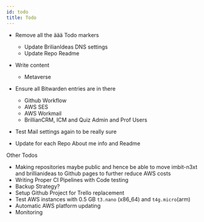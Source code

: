 ```yaml
---
id: todo
title: Todo
---
```


- Remove all the äää Todo markers
    - Update BrilianIdeas DNS settings
    - Update Repo Readme

- Write content
    - Metaverse

- Ensure all Bitwarden entries are in there
    - Github Workflow
    - AWS SES
    - AWS Workmail
    - BrillianCRM, ICM and Quiz Admin and Prof Users
- Test Mail settings again to be really sure
- Update for each Repo About me info and Readme 

Other Todos
- Making repositories maybe public and hence be able to move imbit-n3xt and brillianideas to Github pages to further reduce AWS costs
- Writing Proper CI Pipelines with Code testing
- Backup Strategy?
- Setup Github Project for Trello replacement
- Test AWS instances with 0.5 GB `t3.nano` (x86_64) and `t4g.micro`(arm)
- Automatic AWS platform updating
- Monitoring